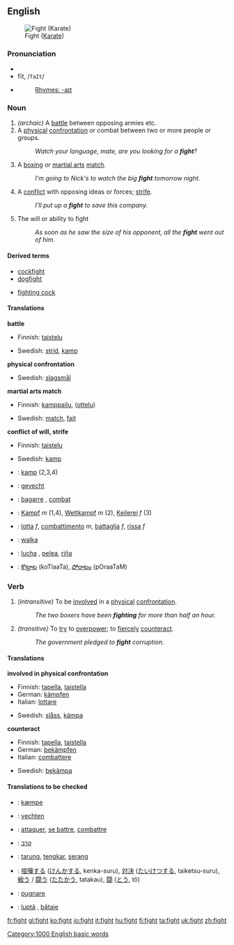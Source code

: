 {{rfc|definitions 1, 2, 3 are essentially the same}}
==English==
[[Image:Fight.gif|thumb|Fight ([[Karate]])]]

{{rank|per|result|formed|763|fight|agree|sit|considerable}}

===Pronunciation===
*{{IPA|/faɪt/}}
*fīt, /<tt>faIt</tt>/
*{{audio|en-us-fight.ogg|Audio (US)}}
*:[[Rhymes:English:-aɪt|Rhymes: -aɪt]]

===Noun===
{{en-noun|fight|fights}}
{{WikiSaurus-link|fight}}

# ''(archaic)'' A [[battle]] between opposing armies etc.
# A [[physical]] [[confrontation]] or combat between two or more people or groups.
#:''Watch your language, mate, are you looking for a '''fight'''?''
# {{cattag|Sports}} A [[boxing]] or [[martial arts]] [[match]].
#:''I'm going to Nick's to watch the big '''fight''' tomorrow night.''
# A [[conflict]] with opposing ideas or forces; [[strife]].
#:''I'll put up a '''fight''' to save this company.''
# The will or ability to fight
#:''As soon as he saw the size of his opponent, all the '''fight''' went out of him.''

====Derived terms====
{{top}}
*[[cockfight]]
*[[dogfight]]
{{mid}}
*[[fighting cock]]
{{bottom}}

====Translations====
'''battle'''
{{top}}
*Finnish: [[taistelu]]
{{mid}}
*Swedish: [[strid]], [[kamp]]
{{bottom}}

'''physical confrontation'''
{{top}}
{{mid}}
*Swedish: [[slagsmål]]
{{bottom}}

'''martial arts match'''
{{top}}
*Finnish: [[kamppailu]], ([[ottelu]])
{{mid}}
*Swedish: [[match]], [[fajt]]
{{bottom}}

'''conflict of will, strife'''
{{top}}
*Finnish: [[taistelu]]
{{mid}}
*Swedish: [[kamp]]
{{bottom}}

{{checktrans}}
*{{ttbc|Danish}}: [[kamp]] {{c}} (2,3,4)
*{{ttbc|Dutch}}: [[gevecht]] {{n}}
*{{ttbc|French}}: [[bagarre]] {{f}}, [[combat]]
*{{ttbc|German}}: [[Kampf]] ''m'' (1,4), [[Wettkampf]] ''m'' (2), [[Keilerei]] ''f'' (3)
*{{ttbc|Italian}}: [[lotta]] ''f'', [[combattimento]] ''m'', [[battaglia]] ''f'', [[rissa]] ''f''
*{{ttbc|Polish}}: [[walka]] {{f}}
*{{ttbc|Spanish}}: [[lucha]] {{f}}, [[pelea]], [[riña]]
*{{ttbc|Telugu}}: [[కొట్లాట]] (koTlaaTa), [[పోరాటం]] (pOraaTaM)

===Verb===
{{irregverb|'''fight'''|'''[[fights]]'''|'''[[fought]]'''|'''[[fought]]'''|'''[[fighting]]'''}}

#''(intransitive)'' To be [[involve]]d in a [[physical]] [[confrontation]].
#:''The two boxers have been '''fighting''' for more than half an hour.''
#''(transitive)'' To [[try]] to [[overpower]]; to [[fiercely]] [[counteract]].
#:''The government pledged to '''fight''' corruption.''

====Translations====
'''involved in physical confrontation'''
{{top}}
*Finnish: [[tapella]], [[taistella]]
*German: [[kämpfen]]
*Italian: [[lottare]]
{{mid}}
*Swedish: [[slåss]], [[kämpa]]
{{bottom}}

'''counteract'''
{{top}}
*Finnish: [[tapella]], [[taistella]]
*German: [[bekämpfen]]
*Italian: [[combattere]]
{{mid}}
*Swedish: [[bekämpa]]
{{bottom}}

====Translations to be checked====
{{checktrans}}
*{{ttbc|Danish}}: [[kæmpe]]
*{{ttbc|Dutch}}: [[vechten]]
*{{ttbc|French}}: [[attaquer]], [[se battre]], [[combattre]]
*{{ttbc|Hebrew}}: [[קרב]]
*{{ttbc|Indonesian}}: [[tarung]], [[tengkar]], [[serang]]
*{{ttbc|Japanese}}: [[喧嘩する]] ([[けんかする]], kenka-suru), [[対決]] ([[たいけつする]], taiketsu-suru), [[戦う]] / [[闘う]] ([[たたかう]], tatakau), [[闘]] ([[とう]], tô)
*{{ttbc|Latin}}: [[pugnare]]
*{{ttbc|Romanian}}: [[luptă]] {{f}}, [[bătaie]] {{f}}

{{BE-ready}}
[[Category:1000 English basic words]]

[[fr:fight]]
[[gl:fight]]
[[ko:fight]]
[[io:fight]]
[[it:fight]]
[[hu:fight]]
[[fi:fight]]
[[ta:fight]]
[[uk:fight]]
[[zh:fight]]